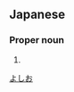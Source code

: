 ==Japanese==
{{ja-kanjitab|義|男}}

===Proper noun===
{{ja-pos|proper|よしお}}

# {{given name|male|lang=ja}}

[[Category:Japanese male given names|よしお]]